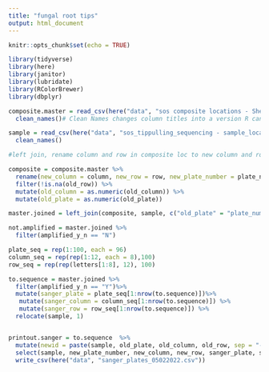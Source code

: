 ```yaml
---
title: "fungal root tips"
output: html_document
---
```


```r
knitr::opts_chunk$set(echo = TRUE)

library(tidyverse)
library(here)
library(janitor)
library(lubridate)
library(RColorBrewer)
library(dbplyr)
```


```r
composite.master = read_csv(here("data", "sos composite locations - Sheet1.csv"))%>% # Here I am reading in the locations file
  clean_names()# Clean Names changes column titles into a version R can read, basically removes capital letters and spaces, replacing with lower case and underscores respectively


```

```r
sample = read_csv(here("data", "sos_tippulling_sequencing - sample_locations.csv"))%>%
  clean_names()
```

```r
#left join, rename column and row in composite loc to new column and row. make old locations = to column and row in sample

composite = composite.master %>% 
  rename(new_column = column, new_row = row, new_plate_number = plate_number) %>% #changing the name of these columns to new_X instead of their old names in composite.master
  filter(!is.na(old_row)) %>%  
  mutate(old_column = as.numeric(old_column)) %>% 
  mutate(old_plate = as.numeric(old_plate))
```

```r
master.joined = left_join(composite, sample, c("old_plate" = "plate_number", "old_column" = "column", "old_row" = "row"))
```

```r
not.amplified = master.joined %>% 
  filter(amplified_y_n == "N")
```

```r
plate_seq = rep(1:100, each = 96)
column_seq = rep(rep(1:12, each = 8),100)
row_seq = rep(rep(letters[1:8], 12), 100)

to.sequence = master.joined %>%
  filter(amplified_y_n == "Y")%>%
  mutate(sanger_plate = plate_seq[1:nrow(to.sequence)])%>%
   mutate(sanger_column = column_seq[1:nrow(to.sequence)]) %>% 
   mutate(sanger_row = row_seq[1:nrow(to.sequence)]) %>%
  relocate(sample, 1) 


printout.sanger = to.sequence  %>% 
  mutate(newid = paste(sample, old_plate, old_column, old_row, sep = "-")) %>% 
  select(sample, new_plate_number, new_column, new_row, sanger_plate, sanger_column, sanger_row, newid) %>% 
  write_csv(here("data", "sanger_plates_05022022.csv"))
```


